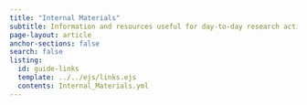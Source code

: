 ```yaml
---
title: "Internal Materials"
subtitle: Information and resources useful for day-to-day research activities in the Troutman Lab.
page-layout: article
anchor-sections: false
search: false
listing:
  id: guide-links
  template: ../../ejs/links.ejs
  contents: Internal_Materials.yml
---
```


::: {#guide-links .column-screen-inset-right style="max-width: 850px;"}
:::
